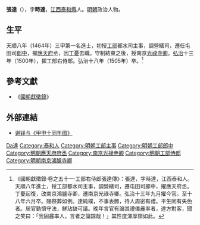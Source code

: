{{Otheruses|other=名为张达的其他人物|张达}}

{{明清人物信息框
| 姓名 = 張達
| 原名 =
| 圖片名稱= Zhang Da.jpg
| 圖片大小 = 200px
| 圖片說明 = 《[[甲申十同年圖|甲申十同年圖]]》之張達
| 最高職務 = 工部右侍郎
| 屆數 = 
| 國家 = 大明
| 前任 = 
| 繼任 = 
| 爵位 =
| 籍貫 = [[江西|江西]][[泰和縣|泰和縣]]
| 族裔 = 
| 旗籍 = 
| 字號 = 字時達
| 諡號 = 
| 出生日期 = [[宣德|宣德]]七年（1432年）
| 出生地點 = [[江西|江西]][[泰和縣|泰和縣]]
| 逝世日期 = [[弘治_(明)|弘治]]十八年（1505年）
| 逝世地點 = [[京師|京師]]
| 墓葬 =
| 配偶 =
| 親屬 =
| 出身 = 
*天順八年甲申科同進士出身
| 經歷 = 
| 著作 =
}}

'''張達'''（{{bd|1432年||1505年|catIdx=Zhang張}}），字'''時達'''，[[江西|江西]][[泰和縣|泰和縣]]人。[[明朝|明朝]]政治人物。

== 生平 ==
天顺八年（1464年）三甲第一名進士，初授[[工部|工部]]都水司主事，調營繕司，遷任屯田司[[郎中|郎中]]，擢[[應天府|應天府]]丞，因[[丁憂|丁憂]]去職。守制結束之後，授南京[[光祿寺卿|光祿寺卿]]。[[弘治_(明)|弘治]]十三年（1500年），擢工部右侍郎。弘治十八年（1505年）卒。<ref>《國朝獻徵錄·卷之五十一·工部右侍郎張達傳》：張達，字時達，江西泰和人。天順八年進士，授工部都水司主事，調營繕司，遷屯田司郎中，擢應天府丞。丁憂起復，改南京鴻臚寺卿，遷南京光祿寺卿。弘治十三年九月擢今官。至十八年六月卒。賜祭葬如例。達純樸，不事表飾，待人周密有禮。平生罔有失色者。居官勤慎守法，鮮玷缺可議。晚年言官有論其禮儀麄率者，達方對客，聞之笑曰：「我固麄率人，言者之論諒哉！」其性度渾厚類如此。</ref>

== 參考文獻 ==
{{reflist}}
*《[[國朝獻徵錄|國朝獻徵錄]]》

== 外部連結 ==
* [https://web.archive.org/web/20130310001004/http://www.tzwh.gov.cn/Show.asp?Sid=1550 谢铎与《甲申十同年图》]

{{天順八年甲申科殿試金榜}}

{{Authority control}}
{{DEFAULTSORT:Zhang張}}
[[Category:張姓|Da達]]
[[Category:泰和人|Category:泰和人]]
[[Category:明朝工部主事|Category:明朝工部主事]]
[[Category:明朝工部郎中|Category:明朝工部郎中]]
[[Category:明朝應天府府丞|Category:明朝應天府府丞]]
[[Category:南京光禄寺卿|Category:南京光禄寺卿]]
[[Category:明朝工部侍郎|Category:明朝工部侍郎]]
[[Category:明朝南京鴻臚寺卿|Category:明朝南京鴻臚寺卿]]